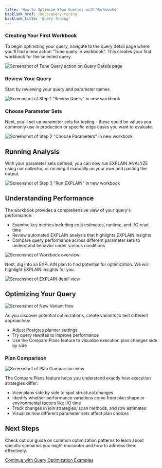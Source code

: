 ```yaml
---
title: 'How to Optimize Slow Queries with Workbooks'
backlink_href: /docs/query-tuning
backlink_title: 'Query Tuning'
---
```



<DocsBetaFeature feature="Query Tuning" />

### Creating Your First Workbook

To begin optimizing your query, navigate to the query detail page where you'll
find a new action "Tune query in workbook". This creates your first workbook
for the selected query.

![Screenshot of Tune Query action on Query Details page](howto_query_details_page.png)

### Review Your Query

Start by reviewing your query and parameter names.

![Screenshot of Step 1 "Review Query" in new workbook](howto_setup_1_review_query.png)

### Choose Parameter Sets

Next, you'll set up parameter sets for testing - these could be values you commonly
use in production or specific edge cases you want to evaluate.

![Screenshot of Step 2 "Choose Parameters" in new workbook](howto_setup_2_choose_parameters.png)

## Running Analysis

With your parameter sets defined, you can now run EXPLAIN ANALYZE using our collector,
or running it manually on your own and pasting the output.

![Screenshot of Step 3 "Run EXPLAIN" in new workbook](howto_setup_3_run_explain.png)

## Understanding Performance

The workbook provides a comprehensive view of your query's performance:

* Examine key metrics including cost estimates, runtime, and I/O read time
* Review automated EXPLAIN analysis that highlights EXPLAIN insights
* Compare query performance across different parameter sets to understand behavior under various conditions

![Screenshot of Workbook overview](howto_overview.png)

Next, dig into an EXPLAIN plan to find potential for optimization. We will highlight EXPLAIN insights for you.

![Screenshot of EXPLAIN detail view](howto_view_explain_plan.png)

## Optimizing Your Query

![Screenshot of New Variant flow](howto_variant.png)

As you discover potential optimizations, create variants to test different approaches:

* Adjust Postgres planner settings
* Try query rewrites to improve performance
* Use the Compare Plans feature to visualize execution plan changes side by side

### Plan Comparison

![Screenshot of Plan Comparison view](howto_compare.png)

The Compare Plans feature helps you understand exactly how execution strategies differ:

* View plans side by side to spot structural changes
* Identify whether performance variations come from plan shape or environmental factors like I/O time
* Track changes in join strategies, scan methods, and row estimates
* Visualize how different parameter sets affect plan choices

## Next Steps

Check out our guide on common optimization patterns to learn about specific scenarios you
might encounter and how to address them effectively.

[Continue with Query Optimization Examples](/docs/query-tuning/query-optimization-examples)
